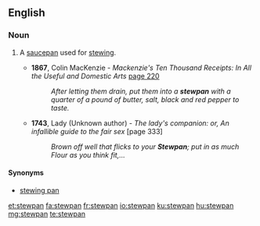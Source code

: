 ==English==

===Noun===
{{en-noun}}

# {{lb|en|archaic|cookware}} A [[saucepan]] used for [[stew]]ing.
#* '''1867''', Colin MacKenzie - ''Mackenzie's Ten Thousand Receipts: In All the Useful and Domestic Arts'' [http://books.google.co.uk/books?id=GZxBAAAAIAAJ&q=stewpan&dq=stewpan&lr=&pgis=1 page 220]
#*: ''After letting them drain, put them into a '''stewpan''' with a quarter of a pound of butter, salt, black and red pepper to taste.''
#* '''1743''', Lady (Unknown author) - ''The lady's companion: or, An infallible guide to the fair sex'' [page 333]
#*: ''Brown off well that flicks to your '''Stewpan'''; put in as much Flour as you think fit,...''

====Synonyms====
* [[stewing pan]]

[[et:stewpan]]
[[fa:stewpan]]
[[fr:stewpan]]
[[io:stewpan]]
[[ku:stewpan]]
[[hu:stewpan]]
[[mg:stewpan]]
[[te:stewpan]]